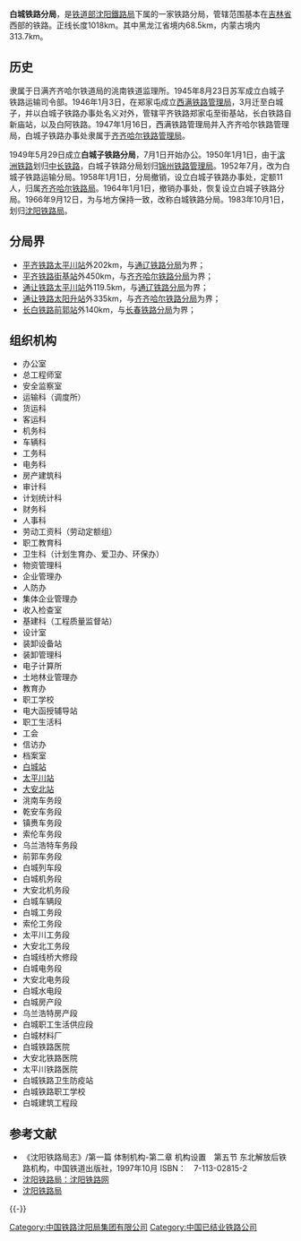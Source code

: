 {{refimprove|time=2015-04-06T07:47:15+00:00}}
{{Infobox China railway bureau
|铁路局名称=白城铁路分局
|图片=
|图片介紹=
|铁路局拼音= 
|英文名称= 
|成立时间=
|撤销时间=
|铁路局位置=白城市 
|坐标=
|归属=[[沈阳铁路局|沈阳铁路局]]
|管辖范围= 
}}'''白城铁路分局'''，是[[中华人民共和国铁道部|铁道部]][[沈阳鐵路局|沈阳鐵路局]]下属的一家铁路分局，管辖范围基本在[[吉林省|吉林省]]西部的铁路。正线长度1018km。其中黑龙江省境内68.5km，内蒙古境内313.7km。

==历史==  
隶属于日满齐齐哈尔铁道局的洮南铁道监理所。1945年8月23日苏军成立白城子铁路运输司令部。1946年1月3日，在郑家屯成立[[西满铁路管理局|西满铁路管理局]]，3月迁至白城子，并以白城子铁路办事处名义对外，管辖平齐铁路郑家屯至街基站，长白铁路自新庙站，以及白阿铁路。1947年1月16日，西满铁路管理局并入齐齐哈尔铁路管理局，白城子铁路办事处隶属于[[齐齐哈尔铁路局|齐齐哈尔铁路管理局]]。 

1949年5月29日成立'''白城子铁路分局'''，7月1日开始办公。1950年1月1日，由于[[滨洲铁路|滨洲铁路]]划归[[中长铁路|中长铁路]]，白城子铁路分局划归[[锦州铁路局|锦州铁路管理局]]。1952年7月，改为白城子铁路运输分局。1958年1月1日，分局撤销，设立白城子铁路办事处，定额11人，归属[[齐齐哈尔铁路局|齐齐哈尔铁路局]]。1964年1月1日，撤销办事处，恢复设立白城子铁路分局。1966年9月12日，为与地方保持一致，改称白城铁路分局。1983年10月1日，划归[[沈阳铁路局|沈阳铁路局]]。
==分局界==
*[[平齐铁路|平齐铁路]][[太平川站|太平川站]]外202km，与[[通辽铁路分局|通辽铁路分局]]为界；
*[[平齐铁路|平齐铁路]][[街基站|街基站]]外450km，与[[齐齐哈尔铁路分局|齐齐哈尔铁路分局]]为界；
*[[通让铁路|通让铁路]][[太平川站|太平川站]]外119.5km，与[[通辽铁路分局|通辽铁路分局]]为界；
*[[通让铁路|通让铁路]][[太阳升站|太阳升站]]外335km，与[[齐齐哈尔铁路分局|齐齐哈尔铁路分局]]为界；
*[[长白铁路|长白铁路]][[前郭站|前郭站]]外140km，与[[长春铁路分局|长春铁路分局]]为界；
==组织机构==
*办公室
*总工程师室
*安全监察室
*运输科（调度所）
*货运科
*客运科
*机务科
*车辆科
*工务科
*电务科
*房产建筑科
*审计科
*计划统计科
*财务科
*人事科
*劳动工资科（劳动定额组）
*职工教育科
*卫生科（计划生育办、爱卫办、环保办）
*物资管理科
*企业管理办
*人防办
*集体企业管理办
*收入检查室
*基建科（工程质量监督站）
*设计室
*装卸设备站
*装卸管理科
*电子计算所
*土地林业管理办
*教育办
*职工学校
*电大函授辅导站
*职工生活科
*工会
*信访办
*档案室
*[[白城站|白城站]]
*[[太平川站|太平川站]]
*[[大安北站|大安北站]]
*洮南车务段
*乾安车务段
*镇赉车务段
*索伦车务段
*乌兰浩特车务段
*前郭车务段
*白城列车段
*白城机务段
*大安北机务段
*白城车辆段
*白城工务段
*索伦工务段 
*太平川工务段
*大安北工务段
*白城线桥大修段
*白城电务段
*大安北电务段
*白城水电段
*白城房产段
*乌兰浩特房产段　
*白城职工生活供应段
*白城材料厂
*白城铁路医院
*大安北铁路医院
*太平川铁路医院
*白城铁路卫生防疫站
*白城铁路职工学校
*白城建筑工程段　

== 参考文献 ==
{{Reflist}}
* 《沈阳铁路局志》/第一篇 体制机构-第二章 机构设置　第五节 东北解放后铁路机构，中国铁道出版社，1997年10月 ISBN：　7-113-02815-2
* [http://www.sytlw.com/ 沈阳铁路局：沈阳铁路网] {{Wayback|url=http://www.sytlw.com/ |date=20150411105603 }}
* [http://www.sronline.com.cn/ 沈阳铁路局] {{Wayback|url=http://www.sronline.com.cn/ |date=20100312040802 }} 

{{-}}

{{沈阳铁路局}}


[[Category:中国铁路沈阳局集团有限公司|Category:中国铁路沈阳局集团有限公司]]
[[Category:中国已结业铁路公司|Category:中国已结业铁路公司]]